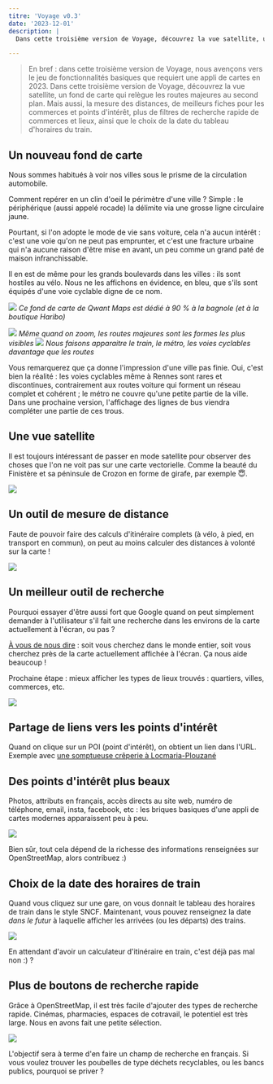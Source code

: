 ```yaml
---
titre: 'Voyage v0.3'
date: '2023-12-01'
description: |
  Dans cette troisième version de Voyage, découvrez la vue satellite, un fond de carte qui relègue les routes majeures au second plan. Mais aussi, la mesure des distances, de meilleurs fiches pour les commerces et points d'intérêt, plus de filtres de recherche rapide de commerces et lieux, ainsi que le choix de la date du tableau d'horaires du train.

---
```


> En bref : dans cette troisième version de Voyage, nous avençons vers le jeu de fonctionnalités basiques que requiert une appli de cartes en 2023.
> Dans cette troisième version de Voyage, découvrez la vue satellite, un fond de carte qui relègue les routes majeures au second plan. Mais aussi, la mesure des distances, de meilleurs fiches pour les commerces et points d'intérêt, plus de filtres de recherche rapide de commerces et lieux, ainsi que le choix de la date du tableau d'horaires du train.

## Un nouveau fond de carte 

Nous sommes habitués à voir nos villes sous le prisme de la circulation automobile. 

Comment repérer en un clin d'oeil le périmètre d'une ville ? Simple : le périphérique (aussi appelé rocade) la délimite via une grosse ligne circulaire jaune. 

Pourtant, si l'on adopte le mode de vie sans voiture, cela n'a aucun intérêt : c'est une voie qu'on ne peut pas emprunter, et c'est une fracture urbaine qui n'a aucune raison d'être mise en avant, un peu comme un grand paté de maison infranchissable. 

Il en est de même pour les grands boulevards dans les villes : ils sont hostiles au vélo. Nous ne les affichons en évidence, en bleu, que s'ils sont équipés d'une voie cyclable digne de ce nom. 

![](/blog-images/qwant-routes.png)
*Ce fond de carte de Qwant Maps est dédié à 90 % à la bagnole (et à la boutique Haribo)*

![](/blog-images/qwant-routes-2.png)
*Même quand on zoom, les routes majeures sont les formes les plus visibles*
![](/blog-images/voyage-routes-2.png)
*Nous faisons apparaitre le train, le métro, les voies cyclables davantage que les routes*

Vous remarquerez que ça donne l'impression d'une ville pas finie. Oui, c'est bien la réalité : les voies cyclables même à Rennes sont rares et discontinues, contrairement aux routes voiture qui forment un réseau complet et cohérent ; le métro ne couvre qu'une petite partie de la ville. Dans une prochaine version, l'affichage des lignes de bus viendra compléter une partie de ces trous. 

## Une vue satellite 

Il est toujours intéressant de passer en mode satellite pour observer des choses que l'on ne voit pas sur une carte vectorielle. Comme la beauté du Finistère et sa péninsule de Crozon en forme de girafe, par exemple 😇.

![](/blog-images/crozon-satellite.png)


## Un outil de mesure de distance

Faute de pouvoir faire des calculs d'itinéraire complets (à vélo, à pied, en transport en commun), on peut au moins calculer des distances à volonté sur la carte ! 

![](/blog-images/distances-1.png)

## Un meilleur outil de recherche


Pourquoi essayer d'être aussi fort que Google quand on peut simplement demander à l'utilisateur s'il fait une recherche dans les environs de la carte actuellement à l'écran, ou pas ?

[À vous de nous dire](https://elk.zone/boitam.eu/@maeool/111495317297907443) : soit vous cherchez dans le monde entier, soit vous cherchez près de la carte actuellement affichée à l'écran. Ça nous aide beaucoup ! 

Prochaine étape : mieux afficher les types de lieux trouvés : quartiers, villes, commerces, etc.


![](/blog-images/recherche-saint-malo.png)

## Partage de liens vers les points d'intérêt 

Quand on clique sur un POI (point d'intérêt), on obtient un lien dans l'URL. Exemple avec [une somptueuse crêperie à Locmaria-Plouzané](https://futur.eco/voyage?lieu=n1290480807#18/48.353356/-4.667644/20/50)
## 

## Des points d'intérêt plus beaux

Photos, attributs en français, accès directs au site web, numéro de téléphone, email, insta, facebook, etc : les briques basiques d'une appli de cartes modernes apparaissent peu à peu. 

![](/blog-images/poi-images.png)

Bien sûr, tout cela dépend de la richesse des informations renseignées sur OpenStreetMap, alors contribuez :) 



## Choix de la date des horaires de train 

Quand vous cliquez sur une gare, on vous donnait le tableau des horaires de train dans le style SNCF. Maintenant, vous pouvez renseignez la date *dans le futur* à laquelle afficher les arrivées (ou les départs) des trains. 

![](/blog-images/date-train.png)

En attendant d'avoir un calculateur d'itinéraire en train, c'est déjà pas mal non :) ?


## Plus de boutons de recherche rapide 


Grâce à OpenStreetMap, il est très facile d'ajouter des types de recherche rapide. Cinémas, pharmacies, espaces de cotravail, le potentiel est très large. Nous en avons fait une petite sélection. 



![](/blog-images/plus-recherches-rapides.png)


L'objectif sera à terme d'en faire un champ de recherche en français. Si vous voulez trouver les poubelles de type déchets recyclables, ou les bancs publics, pourquoi se priver ?

